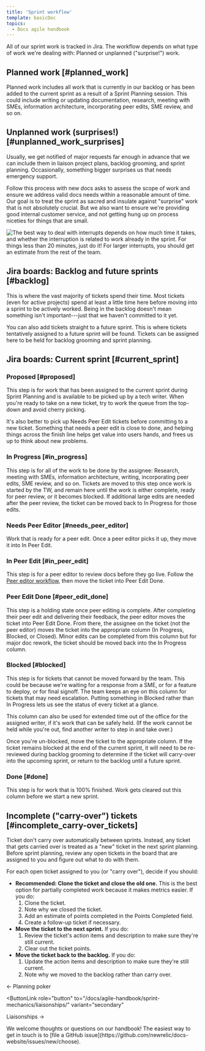 ```yaml
---
title: 'Sprint workflow'
template: basicDoc
topics:
  - Docs agile handbook
---
```


All of our sprint work is tracked in Jira. The workflow depends on what type of work we're dealing with: Planned or unplanned ("surprise!") work.

## Planned work [#planned_work]

Planned work includes all work that is currently in our backlog or has been added to the current sprint as a result of a Sprint Planning session. This could include writing or updating documentation, research, meeting with SMEs, information architecture, incorporating peer edits, SME review, and so on.

## Unplanned work (surprises!) [#unplanned_work_surprises]

Usually, we get notified of major requests far enough in advance that we can include them in liaison project plans, backlog grooming, and sprint planning. Occasionally, something bigger surprises us that needs emergency support.

Follow this process with new docs asks to assess the scope of work and ensure we address valid docs needs within a reasonable amount of time. Our goal is to treat the sprint as sacred and insulate against "surprise" work that is not absolutely crucial. But we also want to ensure we're providing good internal customer service, and not getting hung up on process niceties for things that are small.

![The best way to deal with interrupts depends on how much time it takes, and whether the interruption is related to work already in the sprint. For things less than 20 minutes, just do it! For larger interrupts, you should get an estimate from the rest of the team.](src/images/dealing_with_interrupts.png 'Workflow and tips for dealing gracefully with interruptions.')

## Jira boards: Backlog and future sprints [#backlog]

This is where the vast majority of tickets spend their time. Most tickets (even for active projects) spend at least a little time here before moving into a sprint to be actively worked. Being in the backlog doesn't mean something isn't important---just that we haven't committed to it yet.

You can also add tickets straight to a future sprint. This is where tickets tentatively assigned to a future sprint will be found. Tickets can be assigned here to be held for backlog grooming and sprint planning.

## Jira boards: Current sprint [#current_sprint]

### Proposed [#proposed]

This step is for work that has been assigned to the current sprint during Sprint Planning and is available to be picked up by a tech writer. When you're ready to take on a new ticket, try to work the queue from the top-down and avoid cherry picking.

It's also better to pick up Needs Peer Edit tickets before committing to a new ticket. Something that needs a peer edit is close to done, and helping things across the finish line helps get value into users hands, and frees us up to think about new problems.

### In Progress [#in_progress]

This step is for all of the work to be done by the assignee: Research, meeting with SMEs, information architecture, writing, incorporating peer edits, SME review, and so on. Tickets are moved to this step once work is started by the TW, and remain here until the work is either complete, ready for peer review, or it becomes blocked. If additional large edits are needed after the peer review, the ticket can be moved back to In Progress for those edits.

### Needs Peer Editor [#needs_peer_editor]

Work that is ready for a peer edit. Once a peer editor picks it up, they move it into In Peer Edit.

### In Peer Edit [#in_peer_edit]

This step is for a peer editor to review docs before they go live. Follow the [Peer editor workflow](/docs/style-guide/writer-workflow/peer-editor-workflow/), then move the ticket into Peer Edit Done.

### Peer Edit Done [#peer_edit_done]

This step is a holding state once peer editing is complete. After completing their peer edit and delivering their feedback, the peer editor moves the ticket into Peer Edit Done. From there, the assignee on the ticket (not the peer editor) moves the ticket into the appropriate column (In Progress, Blocked, or Closed). Minor edits can be completed from this column but for major doc rework, the ticket should be moved back into the In Progress column.

### Blocked [#blocked]

This step is for tickets that cannot be moved forward by the team. This could be because we're waiting for a response from a SME, or for a feature to deploy, or for final signoff. The team keeps an eye on this column for tickets that may need escalation. Putting something in Blocked rather than In Progress lets us see the status of every ticket at a glance.

This column can also be used for extended time out of the office for the assigned writer, if it's work that can be safely held. (If the work cannot be held while you're out, find another writer to step in and take over.)

Once you're un-blocked, move the ticket to the appropriate column. If the ticket remains blocked at the end of the current sprint, it will need to be re-reviewed during backlog grooming to determine if the ticket will carry-over into the upcoming sprint, or return to the backlog until a future sprint.

### Done [#done]

This step is for work that is 100% finished. Work gets cleared out this column before we start a new sprint.

## Incomplete ("carry-over") tickets [#incomplete_carry-over_tickets]

Ticket don't carry over automatically between sprints. Instead, any ticket that gets carried over is treated as a "new" ticket in the next sprint planning. Before sprint planning, review any open tickets in the board that are assigned to you and figure out what to do with them.

For each open ticket assigned to you (or "carry over"), decide if you should:

- **Recommended: Clone the ticket and close the old one.** This is the best option for partially completed work because it makes metrics easier. If you do:
  1. Clone the ticket.
  2. Note why we closed the ticket.
  3. Add an estimate of points completed in the Points Completed field.
  4. Create a follow-up ticket if necessary.
- **Move the ticket to the next sprint.** If you do:
  1. Review the ticket's action items and description to make sure they're still current.
  2. Clear out the ticket points.
- **Move the ticket back to the backlog.** If you do:
  1. Update the action items and description to make sure they're still current.
  2. Note why we moved to the backlog rather than carry over.

<ButtonGroup>
  <ButtonLink
  role="button"
  to="/docs/agile-handbook/sprint-mechanics/planning-poker/"
  variant="secondary"
  >
  ← Planning poker
  </ButtonLink>

  <ButtonLink
  role="button"
  to="/docs/agile-handbook/sprint-mechanics/liaisonships/"
  variant="secondary"
  >
  Liaisonships →
  </ButtonLink>
</ButtonGroup>

<Callout variant="tip">
  We welcome thoughts or questions on our handbook! The easiest way to get in
  touch is to [file a GitHub
  issue](https://github.com/newrelic/docs-website/issues/new/choose).
</Callout>
